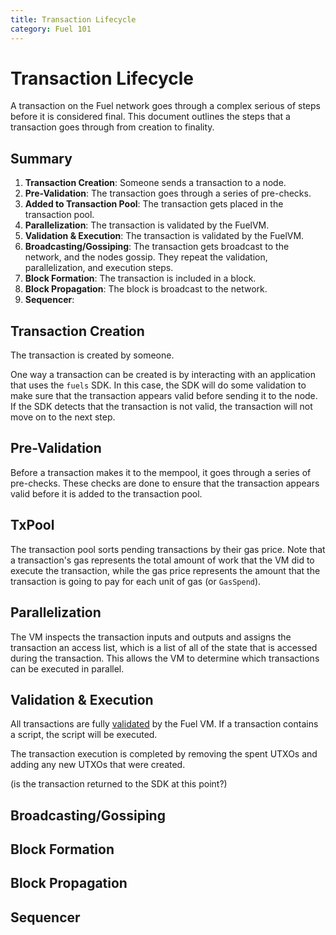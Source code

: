 ```yaml
---
title: Transaction Lifecycle
category: Fuel 101
---
```


# Transaction Lifecycle

A transaction on the Fuel network goes through a complex serious of steps before it is considered final. This document outlines the steps that a transaction goes through from creation to finality.

## Summary

1. **Transaction Creation**: Someone sends a transaction to a node.
2. **Pre-Validation**: The transaction goes through a series of pre-checks.
3. **Added to Transaction Pool**: The transaction gets placed in the transaction pool.
4. **Parallelization**: The transaction is validated by the FuelVM.
5. **Validation & Execution**: The transaction is validated by the FuelVM.
6. **Broadcasting/Gossiping**: The transaction gets broadcast to the network, and the nodes gossip. They repeat the validation, parallelization, and execution steps.
7. **Block Formation**: The transaction is included in a block.
8. **Block Propagation**: The block is broadcast to the network.
8. **Sequencer**: 


## Transaction Creation

The transaction is created by someone. 

One way a transaction can be created is by interacting with an application that uses the `fuels` SDK. In this case, the SDK will do some validation to make sure that the transaction appears valid before sending it to the node. If the SDK detects that the transaction is not valid, the transaction will not move on to the next step.

## Pre-Validation

Before a transaction makes it to the mempool, it goes through a series of pre-checks. These checks are done to ensure that the transaction appears valid before it is added to the transaction pool.

## TxPool

The transaction pool sorts pending transactions by their gas price. Note that a transaction's gas represents the total amount of work that the VM did to execute the transaction, while the gas price represents the amount that the transaction is going to pay for each unit of gas (or `GasSpend`). 

## Parallelization

The VM inspects the transaction inputs and outputs and assigns the transaction an access list, which is a list of all of the state that is accessed during the transaction. This allows the VM to determine which transactions can be executed in parallel.

## Validation & Execution

All transactions are fully [validated](/docs/fuel-101/transaction-model#transaction-validation) by the Fuel VM.
If a transaction contains a script, the script will be executed.

The transaction execution is completed by removing the spent UTXOs and adding any new UTXOs that were created.

(is the transaction returned to the SDK at this point?)

## Broadcasting/Gossiping

## Block Formation

## Block Propagation

## Sequencer

